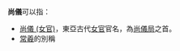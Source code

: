'''尚儀'''可以指：

* [[尚儀_(女官)|尚儀 (女官)]]，東亞古代[[女官|女官]]官名，為[[尚儀局|尚儀局]]之首。
* [[常羲|常羲]]的別稱

{{Disambig|CAT=二字消歧义}}